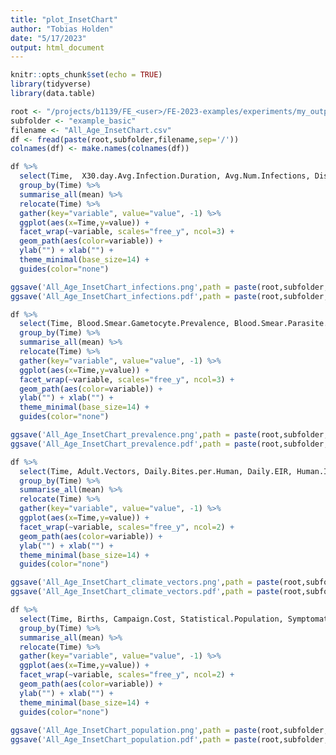 ```yaml
---
title: "plot_InsetChart"
author: "Tobias Holden"
date: "5/17/2023"
output: html_document
---
```


```r
knitr::opts_chunk$set(echo = TRUE)
library(tidyverse)
library(data.table)
```

```r
root <- "/projects/b1139/FE_<user>/FE-2023-examples/experiments/my_outputs"
subfolder <- "example_basic"
filename <- "All_Age_InsetChart.csv"
df <- fread(paste(root,subfolder,filename,sep='/'))
colnames(df) <- make.names(colnames(df))

df %>%
  select(Time,  X30.day.Avg.Infection.Duration, Avg.Num.Infections, Disease.Deaths, Infected, New.Clinical.Cases, New.Infections, New.Severe.Cases, Newly.Symptomatic, Variant.Fraction.PfEMP1.Major)%>%
  group_by(Time) %>%
  summarise_all(mean) %>%
  relocate(Time) %>%
  gather(key="variable", value="value", -1) %>%
  ggplot(aes(x=Time,y=value)) +
  facet_wrap(~variable, scales="free_y", ncol=3) +
  geom_path(aes(color=variable)) +
  ylab("") + xlab("") +
  theme_minimal(base_size=14) +
  guides(color="none")

ggsave('All_Age_InsetChart_infections.png',path = paste(root,subfolder,sep='/'), width = 10)
ggsave('All_Age_InsetChart_infections.pdf',path = paste(root,subfolder,sep='/'), width = 10)

df %>%
  select(Time, Blood.Smear.Gametocyte.Prevalence, Blood.Smear.Parasite.Prevalence, Fever.Prevalence, Log.Prevalence, Mean.Parasitemia, PCR.Gametocyte.Prevalence, PCR.Parasite.Prevalence, PfHRP2.Prevalence, True.Prevalence)%>%
  group_by(Time) %>%
  summarise_all(mean) %>%
  relocate(Time) %>%
  gather(key="variable", value="value", -1) %>%
  ggplot(aes(x=Time,y=value)) +
  facet_wrap(~variable, scales="free_y", ncol=3) +
  geom_path(aes(color=variable)) +
  ylab("") + xlab("") +
  theme_minimal(base_size=14) +
  guides(color="none")

ggsave('All_Age_InsetChart_prevalence.png',path = paste(root,subfolder,sep='/'), width = 11)
ggsave('All_Age_InsetChart_prevalence.pdf',path = paste(root,subfolder,sep='/'), width = 11)

df %>%
  select(Time, Adult.Vectors, Daily.Bites.per.Human, Daily.EIR, Human.Infectious.Reservoir, Infectious.Vectors, Air.Temperature, Rainfall, Relative.Humidity) %>%
  group_by(Time) %>%
  summarise_all(mean) %>%
  relocate(Time) %>%
  gather(key="variable", value="value", -1) %>%
  ggplot(aes(x=Time,y=value)) +
  facet_wrap(~variable, scales="free_y", ncol=2) +
  geom_path(aes(color=variable)) +
  ylab("") + xlab("") +
  theme_minimal(base_size=14) +
  guides(color="none")

ggsave('All_Age_InsetChart_climate_vectors.png',path = paste(root,subfolder,sep='/'), height = 9)
ggsave('All_Age_InsetChart_climate_vectors.pdf',path = paste(root,subfolder,sep='/'), height = 9)

df %>%
  select(Time, Births, Campaign.Cost, Statistical.Population, Symptomatic.Population) %>%
  group_by(Time) %>%
  summarise_all(mean) %>%
  relocate(Time) %>%
  gather(key="variable", value="value", -1) %>%
  ggplot(aes(x=Time,y=value)) +
  facet_wrap(~variable, scales="free_y", ncol=2) +
  geom_path(aes(color=variable)) +
  ylab("") + xlab("") +
  theme_minimal(base_size=14) +
  guides(color="none")
  
ggsave('All_Age_InsetChart_population.png',path = paste(root,subfolder,sep='/'), width = 5, height = 4)
ggsave('All_Age_InsetChart_population.pdf',path = paste(root,subfolder,sep='/'), width = 5, height = 4)

```